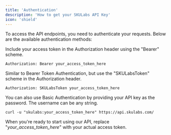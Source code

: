 ```yaml
---
title: 'Authentication'
description: 'How to get your SKULabs API Key'
icon: 'shield'
---
```


To access the API endpoints, you need to authenticate your requests. Below are the available authentication methods:


<Steps>
  <Step title="Bearer Token Authentication">

  Include your access token in the Authorization header using the "Bearer" scheme.

  ```http
  Authorization: Bearer your_access_token_here
  ```
  </Step>

  <Step title="SKULabsToken Authentication">
  Similar to Bearer Token Authentication, but use the "SKULabsToken" scheme in the Authorization header.

  ```http
  Authorization: SKULabsToken your_access_token_here
  ```
  </Step>

  <Step title="Basic Authentication">
  You can also use Basic Authentication by providing your API key as the password. The username can be any string.

  ```shell
  curl -u "skulabs:your_access_token_here" https://api.skulabs.com/
  ```
  </Step>
</Steps>

<Tip>When you're ready to start using our API, replace "_your_access_token_here_" with your actual access token.</Tip>